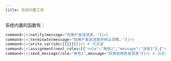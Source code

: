 ---
title: 系统内置工具
---

系统内置的函数有：

```python  
command=|<|notify(message="向用户发送消息。")|>|
command=|<|terminate(message="向用户发送消息并终止流程。")|>|
command=|<|write_var(ids=[{{}}])|>| # 写变量
command=|<|assignment(next_roles=[{"role":"角色1","message":"消息1"},{"role":"角色2","message":"消息2"}]) |>| # 选择下游角色 并分配任务 
command=|<|send_message(role="角色1",message="向其他角色发消息")|>| # 向其他角色发消息
```